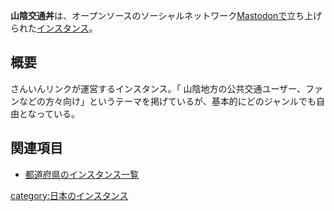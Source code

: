 {{Infobox instance
| Name          = 山陰交通丼
| Domain        = https://mstdn.sanin.link/
| Admin         = [https://mstdn.sanin.link/@lynx りんくす]
| Country       = 日本
| Start         = 2017年5月2日
| Kifu          = なし
| Alias         = なし
}}'''山陰交通丼'''は、オープンソースのソーシャルネットワーク[[Mastodon]]で立ち上げられた[[インスタンス]]。

== 概要 ==
さんいんリンクが運営するインスタンス。「 山陰地方の公共交通ユーザー、ファンなどの方々向け」というテーマを掲げているが、基本的にどのジャンルでも自由となっている。

== 関連項目 ==
* [[都道府県のインスタンス一覧]]

{{DEFAULTSORT:さんいんこうつうとん}}
[[category:日本のインスタンス]]